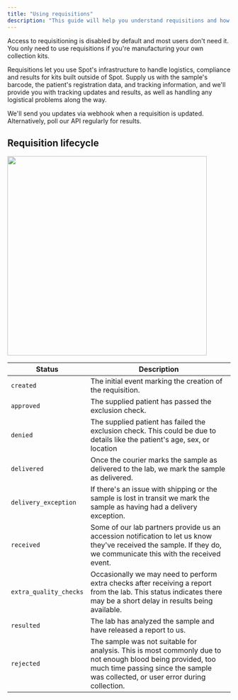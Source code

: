 ```yaml
---
title: "Using requisitions"
description: "This guide will help you understand requisitions and how to use them."
---
```


<Warning>Access to requisitioning is disabled by default and most users don't need it. You only need to use
  requisitions if you're manufacturing your own collection kits.</Warning>

Requisitions let you use Spot's infrastructure to handle logistics, compliance and results for kits built outside of
Spot. Supply us with the sample's barcode, the patient's registration data, and tracking information, and we'll provide
you with tracking updates and results, as well as handling any logistical problems along the way.

We'll send you updates via webhook when a requisition is updated. Alternatively, poll our API regularly for
results.

## Requisition lifecycle

<Frame caption="Requisitions will always possess a created event and either an approved or denied event from the time of creation. If you don't supply tracking information, then the delivered and delivery_exception statuses will be skipped.">
  <img src="/img/requisition-lifecycle.png" width="450"/>
</Frame>

| Status | Description |
|--------|-------------|
| `created` | The initial event marking the creation of the requisition. |
| `approved` | The supplied patient has passed the exclusion check. |
| `denied` | The supplied patient has failed the exclusion check. This could be due to details like the patient's age, sex, or location |
| `delivered` | Once the courier marks the sample as delivered to the lab, we mark the sample as delivered. |
| `delivery_exception` | If there's an issue with shipping or the sample is lost in transit we mark the sample as having had a delivery exception. |
| `received` | Some of our lab partners provide us an accession notification to let us know they've received the sample. If they do, we communicate this with the received event. |
| `extra_quality_checks` | Occasionally we may need to perform extra checks after receiving a report from the lab. This status indicates there may be a short delay in results being available.|
| `resulted` | The lab has analyzed the sample and have released a report to us. |
| `rejected` | The sample was not suitable for analysis. This is most commonly due to not enough blood being provided, too much time passing since the sample was collected, or user error during collection. |

